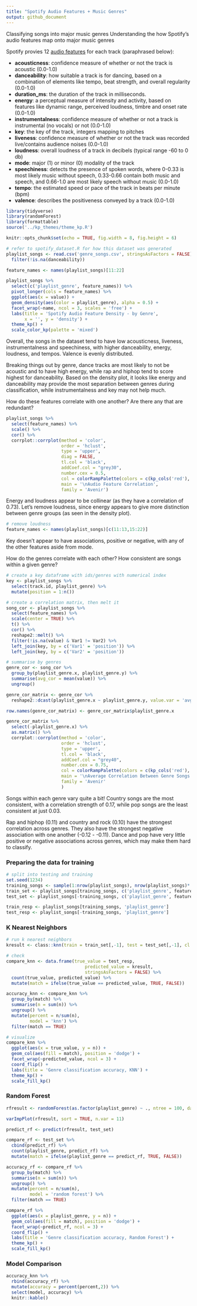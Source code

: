```yaml
---
title: "Spotify Audio Features + Music Genres"
output: github_document
---
```


Classifying songs into major music genres
Understanding the how Spotify's audio features map onto major music genres  

Spotify provies 12 [audio features](https://developer.spotify.com/documentation/web-api/reference/object-model/#audio-features-object) for each track (paraphrased below):    

- **acousticness**: confidence measure of whether or not the track is acoustic (0.0-1.0)  
- **danceability**: how suitable a track is for dancing, based on a combination of elements like tempo, beat strength, and overall regularity (0.0-1.0)  
- **duration_ms**: the duration of the track in milliseconds.  
- **energy**: a perceptual measure of intensity and activity, based on features like dynamic range, perceived loudness, timbre and onset rate (0.0-1.0)    
- **instrumentalness**: confidence measure of whether or not a track is instrumental (no vocals) or not (0.0-1.0)  
- **key**: the key of the track, integers mapping to pitches    
- **liveness**: confidence measure of whether or not the track was recorded live/contains audience noises (0.0-1.0)  
- **loudness**: overall loudness of a track in decibels (typical range -60 to 0 db)   
- **mode**: major (1) or minor (0) modality of the track  
- **speechiness**: detects the presence of spoken words, where 0-0.33 is most likely music without speech, 0.33-0.66 contain both music and speech, and 0.66-1.0 are most likely speech without music (0.0-1.0)  
- **tempo**: the estimated speed or pace of the track in beats per minute (bpm)  
- **valence**: describes the positiveness conveyed by a track (0.0-1.0)  


```r
library(tidyverse)
library(randomForest)
library(formattable)
source('../kp_themes/theme_kp.R')

knitr::opts_chunk$set(echo = TRUE, fig.width = 8, fig.height = 6)

# refer to spotify_dataset.R for how this dataset was generated
playlist_songs <- read.csv('genre_songs.csv', stringsAsFactors = FALSE) %>%
  filter(!is.na(danceability))
```

```r
feature_names <- names(playlist_songs)[11:22]

playlist_songs %>%
  select(c('playlist_genre', feature_names)) %>%
  pivot_longer(cols = feature_names) %>%
  ggplot(aes(x = value)) +
  geom_density(aes(color = playlist_genre), alpha = 0.5) +
  facet_wrap(~name, ncol = 3, scales = 'free') +
  labs(title = 'Spotify Audio Feature Density - by Genre',
       x = '', y = 'density') +
  theme_kp() +
  scale_color_kp(palette = 'mixed')
```

Overall, the songs in the dataset tend to have low acousticness, liveness, instrumentalness and speechiness, with higher danceability, energy, loudness, and tempos. Valence is evenly distributed.  

Breaking things out by genre, dance tracks are most likely to not be acoustic and to have high energy, while rap and hiphop tend to score highest for danceability. Based on the density plot, it looks like energy and danceability may provide the most separation between genres during classification, while instrumentalness and key may not help much.  

How do these features correlate with one another? Are there any that are redundant?  

```r
playlist_songs %>%
  select(feature_names) %>%
  scale() %>%
  cor() %>%
  corrplot::corrplot(method = 'color', 
                     order = 'hclust', 
                     type = 'upper', 
                     diag = FALSE, 
                     tl.col = 'black',
                     addCoef.col = "grey30",
                     number.cex = 0.5,
                     col = colorRampPalette(colors = c(kp_cols('red'), 'white', kp_cols('dark_blue')))(200),
                     main = '\nAudio Feature Correlation',
                     family = 'Avenir')
```

Energy and loudness appear to be collinear (as they have a correlation of 0.73). Let's remove loudness, since energy appears to give more distinction between genre groups (as seen in the density plot).  

```r
# remove loudness
feature_names <- names(playlist_songs)[c(11:13,15:22)]
```

Key doesn't appear to have associations, positive or negative, with any of the other features aside from mode. 

How do the genres correlate with each other? How consistent are songs within a given genre?  

```r
# create a key dataframe with ids/genres with numerical index
key <- playlist_songs %>%
  select(track.id, playlist_genre) %>%
  mutate(position = 1:n())

# create a correlation matrix, then melt it
song_cor <- playlist_songs %>% 
  select(feature_names) %>%
  scale(center = TRUE) %>%
  t() %>%
  cor() %>%
  reshape2::melt() %>%
  filter(!is.na(value) & Var1 != Var2) %>%
  left_join(key, by = c('Var1' = 'position')) %>%
  left_join(key, by = c('Var2' = 'position')) 

# summarise by genres
genre_cor <- song_cor %>%
  group_by(playlist_genre.x, playlist_genre.y) %>%
  summarise(avg_cor = mean(value)) %>%
  ungroup() 

genre_cor_matrix <- genre_cor %>%
  reshape2::dcast(playlist_genre.x ~ playlist_genre.y, value.var = 'avg_cor') 

row.names(genre_cor_matrix) <- genre_cor_matrix$playlist_genre.x

genre_cor_matrix %>%
  select(-playlist_genre.x) %>%
  as.matrix() %>%
  corrplot::corrplot(method = 'color', 
                     order = 'hclust',
                     type = 'upper',
                     tl.col = 'black',
                     addCoef.col = "grey40",
                     number.cex = 0.75,
                     col = colorRampPalette(colors = c(kp_cols('red'), 'white', kp_cols('dark_blue')))(200),
                     main = '\nAverage Correlation Between Genre Songs',
                     family = 'Avenir'
                     )

```

Songs within each genre vary quite a bit! Country songs are the most consistent, with a correlation strength of 0.17, while pop songs are the least consistent at just 0.03.  

Rap and hiphop (0.11) and country and rock (0.10) have the strongest correlation across genres. They also have the strongest negative association with one another (-0.12 - -0.11). Dance and pop have very little positive or negative associations across genres, which may make them hard to classify.  

### Preparing the data for training  

```r
# split into testing and training
set.seed(1234)
training_songs <- sample(1:nrow(playlist_songs), nrow(playlist_songs)*.80, replace = FALSE)
train_set <- playlist_songs[training_songs, c('playlist_genre', feature_names)] 
test_set <- playlist_songs[-training_songs, c('playlist_genre', feature_names)] 

train_resp <- playlist_songs[training_songs, 'playlist_genre']
test_resp <- playlist_songs[-training_songs, 'playlist_genre']
```

### K Nearest Neighbors  

```r
# run k nearest neighbors 
kresult <- class::knn(train = train_set[,-1], test = test_set[,-1], cl = train_resp, k = 1)

# check
compare_knn <- data.frame(true_value = test_resp,
                              predicted_value = kresult,
                              stringsAsFactors = FALSE) %>%
  count(true_value, predicted_value) %>%
  mutate(match = ifelse(true_value == predicted_value, TRUE, FALSE))

accuracy_knn <- compare_knn %>%
  group_by(match) %>%
  summarise(n = sum(n)) %>%
  ungroup() %>%
  mutate(percent = n/sum(n),
         model = 'knn') %>%
  filter(match == TRUE)

# visualize
compare_knn %>%
  ggplot(aes(x = true_value, y = n)) +
  geom_col(aes(fill = match), position = 'dodge') +
  facet_wrap(~predicted_value, ncol = 3) +
  coord_flip() + 
  labs(title = 'Genre classification accuracy, KNN') +
  theme_kp() +
  scale_fill_kp()

```

### Random Forest  


```r
rfresult <- randomForest(as.factor(playlist_genre) ~ ., ntree = 100, data = train_set)

varImpPlot(rfresult, sort = TRUE, n.var = 11)

predict_rf <- predict(rfresult, test_set)

compare_rf <- test_set %>%
  cbind(predict_rf) %>%
  count(playlist_genre, predict_rf) %>%
  mutate(match = ifelse(playlist_genre == predict_rf, TRUE, FALSE))

accuracy_rf <- compare_rf %>%
  group_by(match) %>%
  summarise(n = sum(n)) %>%
  ungroup() %>%
  mutate(percent = n/sum(n),
         model = 'random forest') %>%
  filter(match == TRUE)

compare_rf %>%
  ggplot(aes(x = playlist_genre, y = n)) +
  geom_col(aes(fill = match), position = 'dodge') +
  facet_wrap(~predict_rf, ncol = 3) +
  coord_flip() + 
  labs(title = 'Genre classification accuracy, Random Forest') +
  theme_kp() +
  scale_fill_kp()

```

### Model Comparison  

```r
accuracy_knn %>%
  rbind(accuracy_rf) %>%
  mutate(accuracy = percent(percent,2)) %>%
  select(model, accuracy) %>%
  knitr::kable()
```


